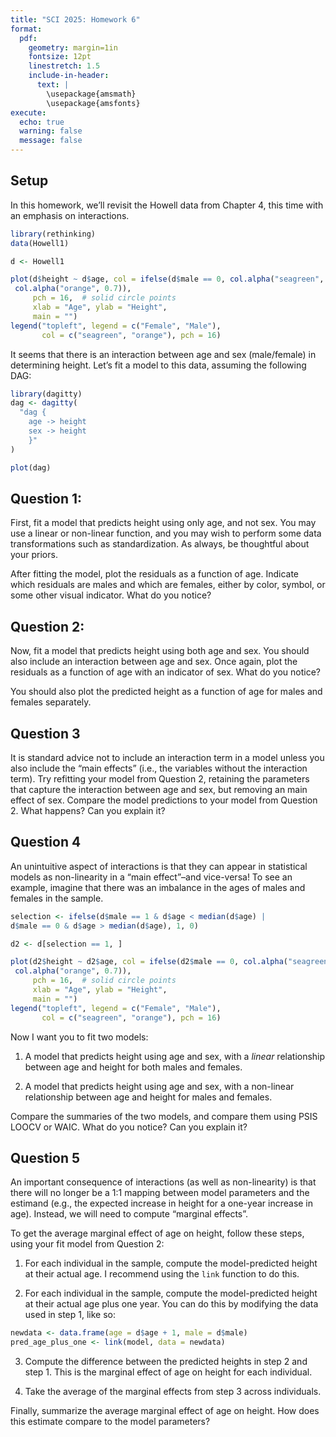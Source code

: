 ```yaml
---
title: "SCI 2025: Homework 6"
format: 
  pdf:
    geometry: margin=1in
    fontsize: 12pt
    linestretch: 1.5
    include-in-header:
      text: |
        \usepackage{amsmath}
        \usepackage{amsfonts}
execute:
  echo: true
  warning: false
  message: false
---
```


## Setup

In this homework, we'll revisit the Howell data from Chapter 4, this time with an emphasis on interactions.

```r
library(rethinking)
data(Howell1)

d <- Howell1

plot(d$height ~ d$age, col = ifelse(d$male == 0, col.alpha("seagreen", 0.7),
 col.alpha("orange", 0.7)), 
     pch = 16,  # solid circle points
     xlab = "Age", ylab = "Height",
     main = "")
legend("topleft", legend = c("Female", "Male"), 
       col = c("seagreen", "orange"), pch = 16)
```

It seems that there is an interaction between age and sex (male/female) in determining height. Let's fit a model to this data, assuming the following DAG:

```r
library(dagitty)
dag <- dagitty(
  "dag {
    age -> height
    sex -> height
    }"
)

plot(dag)
```

## Question 1:

First, fit a model that predicts height using only age, and not sex. You may use a linear or non-linear function, and you may wish to perform some data transformations such as standardization. As always, be thoughtful about your priors.

After fitting the model, plot the residuals as a function of age. Indicate which residuals are males and which are females, either by color, symbol, or some other visual indicator. What do you notice?

## Question 2:

Now, fit a model that predicts height using both age and sex. You should also include an interaction between age and sex. Once again, plot the residuals as a function of age with an indicator of sex. What do you notice?

You should also plot the predicted height as a function of age for males and females separately.

## Question 3

It is standard advice not to include an interaction term in a model unless you also include the "main effects" (i.e., the variables without the interaction term). Try refitting your model from Question 2, retaining the parameters that capture the interaction between age and sex, but removing an main effect of sex. Compare the model predictions to your model from Question 2. What happens? Can you explain it?

## Question 4

An unintuitive aspect of interactions is that they can appear in statistical models as non-linearity in a "main effect"--and vice-versa! To see an example, imagine that there was an imbalance in the ages of males and females in the sample.

```r
selection <- ifelse(d$male == 1 & d$age < median(d$age) | 
d$male == 0 & d$age > median(d$age), 1, 0)

d2 <- d[selection == 1, ]

plot(d2$height ~ d2$age, col = ifelse(d2$male == 0, col.alpha("seagreen", 0.7),
 col.alpha("orange", 0.7)), 
     pch = 16,  # solid circle points
     xlab = "Age", ylab = "Height",
     main = "")
legend("topleft", legend = c("Female", "Male"), 
       col = c("seagreen", "orange"), pch = 16)
```

Now I want you to fit two models:

(1) A model that predicts height using age and sex, with a *linear* relationship between age and height for both males and females.

(2) A model that predicts height using age and sex, with a non-linear relationship between age and height for males and females.

Compare the summaries of the two models, and compare them using PSIS LOOCV or WAIC. What do you notice? Can you explain it?

## Question 5

An important consequence of interactions (as well as non-linearity) is that there will no longer be a 1:1 mapping between model parameters and the estimand (e.g., the expected increase in height for a one-year increase in age). Instead, we will need to compute "marginal effects".

To get the average marginal effect of age on height, follow these steps, using your fit model from Question 2:

1. For each individual in the sample, compute the model-predicted height at their actual age. I recommend using the `link` function to do this.

2. For each individual in the sample, compute the model-predicted height at their actual age plus one year. You can do this by modifying the data used in step 1, like so:

```r
newdata <- data.frame(age = d$age + 1, male = d$male)
pred_age_plus_one <- link(model, data = newdata)
```

3. Compute the difference between the predicted heights in step 2 and step 1. This is the marginal effect of age on height for each individual.

4. Take the average of the marginal effects from step 3 across individuals.

Finally, summarize the average marginal effect of age on height. How does this estimate compare to the model parameters?